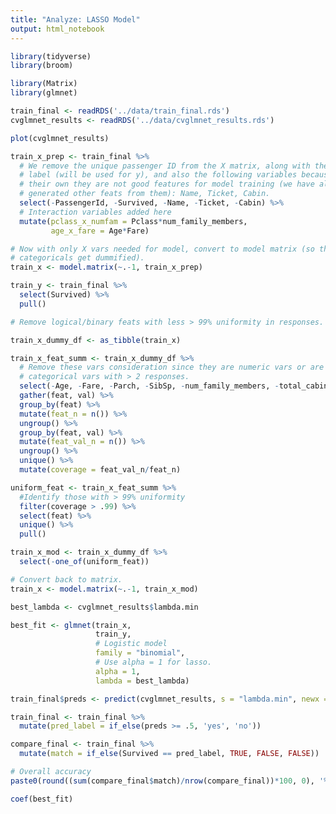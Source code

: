 ```yaml
---
title: "Analyze: LASSO Model"
output: html_notebook
---
```


```r

library(tidyverse)
library(broom)

library(Matrix)
library(glmnet)

```

```r

train_final <- readRDS('../data/train_final.rds')
cvglmnet_results <- readRDS('../data/cvglmnet_results.rds')

```

```r

plot(cvglmnet_results)

```


```r

train_x_prep <- train_final %>%
  # We remove the unique passenger ID from the X matrix, along with the Survived
  # label (will be used for y), and also the following variables because on
  # their own they are not good features for model training (we have already
  # generated other feats from them): Name, Ticket, Cabin.
  select(-PassengerId, -Survived, -Name, -Ticket, -Cabin) %>% 
  # Interaction variables added here
  mutate(pclass_x_numfam = Pclass*num_family_members,
         age_x_fare = Age*Fare)

# Now with only X vars needed for model, convert to model matrix (so that
# categoricals get dummified).
train_x <- model.matrix(~.-1, train_x_prep)

train_y <- train_final %>% 
  select(Survived) %>% 
  pull()

```

```r

# Remove logical/binary feats with less > 99% uniformity in responses.

train_x_dummy_df <- as_tibble(train_x)

train_x_feat_summ <- train_x_dummy_df %>% 
  # Remove these vars consideration since they are numeric vars or are
  # categorical vars with > 2 responses.
  select(-Age, -Fare, -Parch, -SibSp, -num_family_members, -total_cabins, -pclass_x_numfam, -age_x_fare, -married_femaleYes, -married_femaleNotApplicable, -adultYes, -adultUNKNOWN) %>% 
  gather(feat, val) %>% 
  group_by(feat) %>% 
  mutate(feat_n = n()) %>% 
  ungroup() %>% 
  group_by(feat, val) %>% 
  mutate(feat_val_n = n()) %>% 
  ungroup() %>% 
  unique() %>% 
  mutate(coverage = feat_val_n/feat_n)

uniform_feat <- train_x_feat_summ %>% 
  #Identify those with > 99% uniformity
  filter(coverage > .99) %>% 
  select(feat) %>% 
  unique() %>% 
  pull()

train_x_mod <- train_x_dummy_df %>% 
  select(-one_of(uniform_feat))

# Convert back to matrix.
train_x <- model.matrix(~.-1, train_x_mod)

```

```r



best_lambda <- cvglmnet_results$lambda.min

best_fit <- glmnet(train_x,
                   train_y,
                   # Logistic model
                   family = "binomial",
                   # Use alpha = 1 for lasso.
                   alpha = 1,
                   lambda = best_lambda)

```

```r

train_final$preds <- predict(cvglmnet_results, s = "lambda.min", newx = train_x, type = 'response')
```

```r

train_final <- train_final %>% 
  mutate(pred_label = if_else(preds >= .5, 'yes', 'no'))

```

```r

compare_final <- train_final %>% 
  mutate(match = if_else(Survived == pred_label, TRUE, FALSE, FALSE))

# Overall accuracy
paste0(round((sum(compare_final$match)/nrow(compare_final))*100, 0), '%')

```

```r
coef(best_fit)
```




